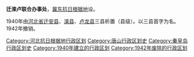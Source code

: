 {{expand|time=2010-07-02T17:14:42+00:00}}
'''迁滦卢联合办事处'''，[[冀东抗日根据地|冀东抗日根据地]]设。

1940年由[[河北省_(中華民國)|河北省]][[迁安县|迁安县]]、[[滦县|滦县]]、[[卢龙县|卢龙县]]三县析置（县级）。以三县首字为名。1942年撤销。 

{{中华民国大陆时期行政区划小作品}}
[[Category:河北抗日根据地行政区划|Category:河北抗日根据地行政区划]]
[[Category:唐山行政区划史|Category:唐山行政区划史]]
[[Category:秦皇岛行政区划史|Category:秦皇岛行政区划史]]
[[Category:1940年建立的行政区划|Category:1940年建立的行政区划]]
[[Category:1942年废除的行政区划|Category:1942年废除的行政区划]]